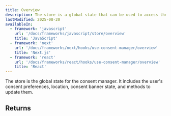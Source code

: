 ```yaml
---
title: Overview
description: The store is a global state that can be used to access the consent manager's state.
lastModified: 2025-08-20
availableIn:
  - framework: 'javascript'
    url: '/docs/frameworks/javascript/store/overview'
    title: 'JavaScript'
  - framework: 'next'
    url: '/docs/frameworks/next/hooks/use-consent-manager/overview'
    title: 'Next.js'
  - framework: 'react'
    url: '/docs/frameworks/react/hooks/use-consent-manager/overview'
    title: 'React'
---
```


The store is the global state for the consent manager. It includes the user's consent preferences, location, consent banner state, and methods to update them.

## Returns

<AutoTypeTable path="./packages/core/src/index.ts" name="PrivacyConsentState" />
